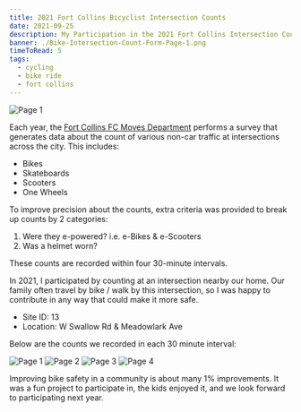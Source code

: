 ```yaml
---
title: 2021 Fort Collins Bicyclist Intersection Counts
date: 2021-09-25
description: My Participation in the 2021 Fort Collins Intersection Counts
banner: ./Bike-Intersection-Count-Form-Page-1.png
timeToRead: 5
tags:
  - cycling
  - bike ride
  - fort collins
---
```


![Page 1](./Bike-Intersection-Count-Form-Page-1.png "Page 1")

Each year, the
[Fort Collins FC Moves Department](https://www.fcgov.com/fcmoves/) performs a
survey that generates data about the count of various non-car traffic at
intersections across the city. This includes:

- Bikes
- Skateboards
- Scooters
- One Wheels

To improve precision about the counts, extra criteria was provided to break up
counts by 2 categories:

1. Were they e-powered? i.e. e-Bikes & e-Scooters
2. Was a helmet worn?

These counts are recorded within four 30-minute intervals.

In 2021, I participated by counting at an intersection nearby our home. Our
family often travel by bike / walk by this intersection, so I was happy to
contribute in any way that could make it more safe.

- Site ID: 13
- Location: W Swallow Rd & Meadowlark Ave

Below are the counts we recorded in each 30 minute interval:

![Page 1](./Bike-Intersection-Count-Form-Page-1.png "Page 1")
![Page 2](./Bike-Intersection-Count-Form-Page-2.png "Page 2")
![Page 3](./Bike-Intersection-Count-Form-Page-3.png "Page 3")
![Page 4](./Bike-Intersection-Count-Form-Page-4.png "Page 4")

Improving bike safety in a community is about many 1% improvements. It was a fun
project to participate in, the kids enjoyed it, and we look forward to
participating next year.
